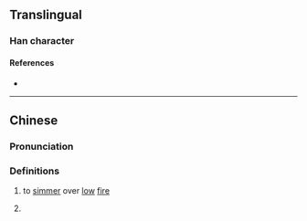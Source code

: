 {{character info/new}}
==Translingual==

===Han character===
{{Han char|rn=86|rad=火|as=15|sn=19|four=90831|canj=FIPF|ids=⿰火麃}}

====References====
* {{Han ref|kx=0686.220|dkj=19546|dj=1099.090|hdz=32246.030|uh=720A|ud=29194|bh=F26A|bd=62058}}

----
==Chinese==
{{zh-forms}}

===Pronunciation===
{{zh-pron
|m=āo,áo,1nb=standard in Mainland,2nb=standard in Taiwan
|c=ngou4
|cat=v
}}

===Definitions===
{{zh-hanzi}}

# {{lb|zh|literary}} to [[simmer]] over [[low]] [[fire]]
# {{lb|zh|literary}} {{zh-alt-form|熬|tr=āo}}